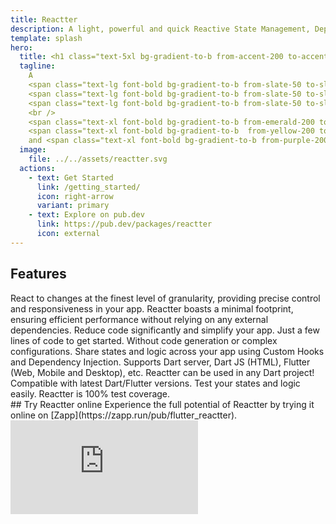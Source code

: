 ```yaml
---
title: Reactter
description: A light, powerful and quick Reactive State Management, Dependency Injection and Event Management.
template: splash
hero:
  title: <h1 class="text-5xl bg-gradient-to-b from-accent-200 to-accent-600 bg-clip-text text-transparent">Reactter</h1>
  tagline:
    A
    <span class="text-lg font-bold bg-gradient-to-b from-slate-50 to-slate-400 bg-clip-text text-transparent">lightweight</span>, 
    <span class="text-lg font-bold bg-gradient-to-b from-slate-50 to-slate-400 bg-clip-text text-transparent">powerful</span>, and
    <span class="text-lg font-bold bg-gradient-to-b from-slate-50 to-slate-400 bg-clip-text text-transparent">reactive</span>
    <br />
    <span class="text-xl font-bold bg-gradient-to-b from-emerald-200 to-emerald-600 bg-clip-text text-transparent">State Management</span>,
    <span class="text-xl font-bold bg-gradient-to-b  from-yellow-200 to-yellow-600 bg-clip-text text-transparent">Dependency Injection</span>
    and <span class="text-xl font-bold bg-gradient-to-b from-purple-200 to-purple-600 bg-clip-text text-transparent">Event Management</span>.
  image:
    file: ../../assets/reactter.svg
  actions:
    - text: Get Started
      link: /getting_started/
      icon: right-arrow
      variant: primary
    - text: Explore on pub.dev
      link: https://pub.dev/packages/reactter
      icon: external
---
```



## Features

<CardGrid stagger>
  <Card title="Fine-grained reactivity" icon="rocket">
    React to changes at the finest level of granularity, providing precise
    control and responsiveness in your app.
  </Card>
  <Card title="Lightweight" icon="telegram">
    Reactter boasts a minimal footprint, ensuring efficient performance without
    relying on any external dependencies.
  </Card>
  <Card title="No Boilerplate" icon="seti:html">
    Reduce code significantly and simplify your app.
  </Card>
  <Card title="Easy to use" icon="star">
    Just a few lines of code to get started. Without code generation or complex
    configurations.
  </Card>
  <Card title="Highly reusable" icon="seti:json">
    Share states and logic across your app using Custom Hooks and Dependency
    Injection.
  </Card>
  <Card title="100% Dart" icon="seti:dart">
    Supports Dart server, Dart JS (HTML), Flutter (Web, Mobile and Desktop),
    etc. Reactter can be used in any Dart project! Compatible with latest
    Dart/Flutter versions.
  </Card>
  <Card title="Fully testable" icon="approve-check">
    Test your states and logic easily. Reactter is 100% test coverage.
  </Card>
</CardGrid>

<div class="flex flex-col items-start justify-start">
  ## Try Reactter online Experience the full potential of Reactter by trying it
  online on [Zapp](https://zapp.run/pub/flutter_reactter).
  <iframe
    src="https://zapp.run/edit/zzm06d60n06?theme=dark&lazy=false&file=lib/examples/1_counter/counter_page.dart"
    class="w-full !h-[600px]"
    style="border: 0; overflow: hidden;"
  ></iframe>
</div>

<ScriptIndex />

